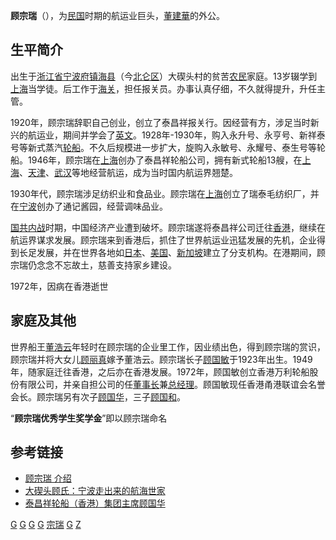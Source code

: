 '''顾宗瑞'''（{{bd|1886年||1972年}}），为[[中華民國|民国]]时期的航运业巨头，[[董建華|董建華]]的外公。

==生平简介==

出生于[[浙江省|浙江省]][[宁波府|宁波府]][[镇海县|镇海县]]（今[[北仑区|北仑区]]）大碶头村的贫苦[[农民|农民]]家庭。13岁辍学到[[上海|上海]]当学徒。后工作于[[海关|海关]]，担任报关员。办事认真仔细，不久就得提升，升任主管。

1920年，顾宗瑞辞职自己创业，创立了泰昌祥报关行。因经营有方，涉足当时新兴的航运业，期间并学会了[[英文|英文]]。1928年-1930年，购入永升号、永亨号、新祥泰号等新式蒸汽[[轮船|轮船]]。不久后规模进一步扩大，旋购入永敏号、永耀号、泰生号等轮船。1946年，顾宗瑞在[[上海|上海]]创办了泰昌祥轮船公司，拥有新式轮船13艘，在[[上海|上海]]、[[天津|天津]]、[[武汉|武汉]]等地经营航运，成为当时国内航运界翘楚。

1930年代，顾宗瑞涉足纺织业和食品业。顾宗瑞在[[上海|上海]]创立了瑞泰毛纺织厂，并在[[宁波|宁波]]创办了通记酱园，经营调味品业。

[[国共内战|国共内战]]时期，中国经济产业遭到破坏。顾宗瑞遂将泰昌祥公司迁往[[香港|香港]]，继续在航运界谋求发展。顾宗瑞来到香港后，抓住了世界航运业迅猛发展的先机，企业得到长足发展，并在世界各地如[[日本|日本]]、[[美国|美国]]、[[新加坡|新加坡]]建立了分支机构。在港期间，顾宗瑞仍念念不忘故土，慈善支持家乡建设。

1972年，因病在香港逝世

==家庭及其他==

世界船王[[董浩云|董浩云]]年轻时在顾宗瑞的企业里工作，因业绩出色，得到顾宗瑞的赏识，顾宗瑞并将大女儿[[顾丽真|顾丽真]]嫁予董浩云。顾宗瑞长子[[顾国敏|顾国敏]]于1923年出生。1949年，随家庭迁往香港，之后亦在香港发展。1972年，顾国敏创立香港万利轮船股份有限公司，并亲自担公司的任[[董事长|董事长]]兼[[总经理|总经理]]。顾国敏现任香港甬港联谊会名誉会长。顾宗瑞另有次子[[顾国华|顾国华]]，三子[[顾国和|顾国和]]。

“'''顾宗瑞优秀学生奖学金'''”即以顾宗瑞命名

==参考链接==
* [http://www.dq.gov.cn/show.asp?nid=1632 顾宗瑞 介绍]{{dead link|date=2018年5月 |bot=InternetArchiveBot |fix-attempted=yes }}
* [https://web.archive.org/web/20070824183931/http://culture.zjol.com.cn/05culture/system/2005/12/27/006419743.shtml 大碶头顾氏：宁波走出来的航海世家]
* [http://www.tt91.com/nb/news_detail.asp?id=14017 泰昌祥轮船（香港）集团主席顾国华]{{Dead link|date=2019年12月 |bot=InternetArchiveBot |fix-attempted=yes }}

[[Category:宁波船帮|G]]
[[Category:中华民国大陆时期企业家|G]]
[[Category:香港商人|G]]
[[Category:香港寧波人|G]]
[[Category:大碶头顾氏|宗瑞]]
[[Category:北仑区人|G]]
[[Category:顾姓|Z]]
